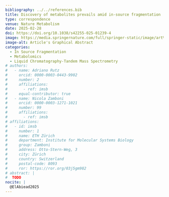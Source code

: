 ```yaml
---
bibliography: ../../references.bib
title: Discovery of metabolites prevails amid in-source fragmentation
type: correspondence
venue: Nature Metabolism
date: 2025-02-28
doi: https://doi.org/10.1038/s42255-025-01239-4
image: https://media.springernature.com/full/springer-static/image/art%3A10.1038%2Fs42255-025-01239-4/MediaObjects/42255_2025_1239_Fig1_HTML.png
image-alt: Article's Graphical Abstract
categories:
  - In Source Fragmentation
  - Metabolomics
  - Liquid Chromatography-Tandem Mass Spectrometry
# authors:
#   - name: Adriano Rutz
#     orcid: 0000-0003-0443-9902
#     number: 2
#     affiliations:
#       - ref: imsb
#     equal-contributor: true
#   - name: Nicola Zamboni
#     orcid: 0000-0003-1271-1021
#     number: 99
#     affiliations:
#       - ref: imsb
# affiliations:
#   - id: imsb
#     number: 1
#     name: ETH Zürich
#     department: Institute for Molecular Systems Biology
#     group: Zamboni
#     address: Otto-Stern-Weg, 3
#     city: Zürich
#     country: Switzerland
#     postal-code: 8093
#     ror: https://ror.org/03j5gm982
# abstract: |
#  TODO
nocite: |
  @ElAbiead2025
---
```


<!-- ```{=html} -->
<!-- <iframe width="100%" height="100%" src="https://scholia.toolforge.org/work/TODO" title="Scholia entry"></iframe> -->
<!-- ``` -->

